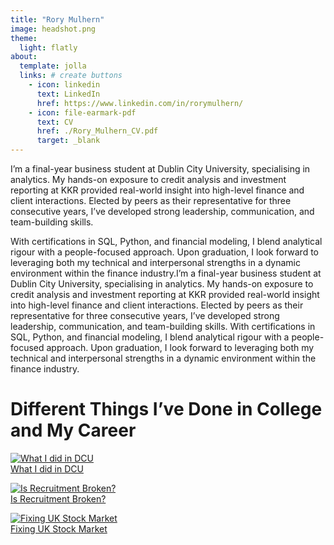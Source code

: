 ```yaml
---
title: "Rory Mulhern"
image: headshot.png
theme:
  light: flatly
about:
  template: jolla
  links: # create buttons
    - icon: linkedin 
      text: LinkedIn
      href: https://www.linkedin.com/in/rorymulhern/
    - icon: file-earmark-pdf
      text: CV
      href: ./Rory_Mulhern_CV.pdf
      target: _blank
---
```


I’m a final-year business student at Dublin City University, specialising in analytics. My hands-on exposure to credit analysis and investment reporting at KKR provided real-world insight into high-level finance and client interactions. Elected by peers as their representative for three consecutive years, I’ve developed strong leadership, communication, and team-building skills.

With certifications in SQL, Python, and financial modeling, I blend analytical rigour with a people-focused approach. Upon graduation, I look forward to leveraging both my technical and interpersonal strengths in a dynamic environment within the finance industry.I’m a final-year business student at Dublin City University, specialising in analytics. My hands-on exposure to credit analysis and investment reporting at KKR provided real-world insight into high-level finance and client interactions. Elected by peers as their representative for three consecutive years, I’ve developed strong leadership, communication, and team-building skills. With certifications in SQL, Python, and financial modeling, I blend analytical rigour with a people-focused approach. Upon graduation, I look forward to leveraging both my technical and interpersonal strengths in a dynamic environment within the finance industry.

# Different Things I've Done in College and My Career

<div class="card-container">
  <a href="./dcu.qmd" class="card">
    <img src="DCU.jpg" alt="What I did in DCU">
    <div class="card-overlay">What I did in DCU</div>
  </a>

  <a href="./recruitment.qmd" class="card">
    <img src="images/DCU.jpeg" alt="Is Recruitment Broken?">
    <div class="card-overlay">Is Recruitment Broken?</div>
  </a>

  <a href="./uk-stock.qmd" class="card">
    <img src="images/stockmarket.png" alt="Fixing UK Stock Market">
    <div class="card-overlay">Fixing UK Stock Market</div>
  </a>
</div>